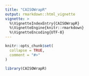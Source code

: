 ```yaml
---
title: "CAISOWrapR"
output: rmarkdown::html_vignette
vignette: >
  %\VignetteIndexEntry{CAISOWrapR}
  %\VignetteEngine{knitr::rmarkdown}
  %\VignetteEncoding{UTF-8}
---
```


```r
knitr::opts_chunk$set(
  collapse = TRUE,
  comment = "#>"
)
```

```r
library(CAISOWrapR)
```
